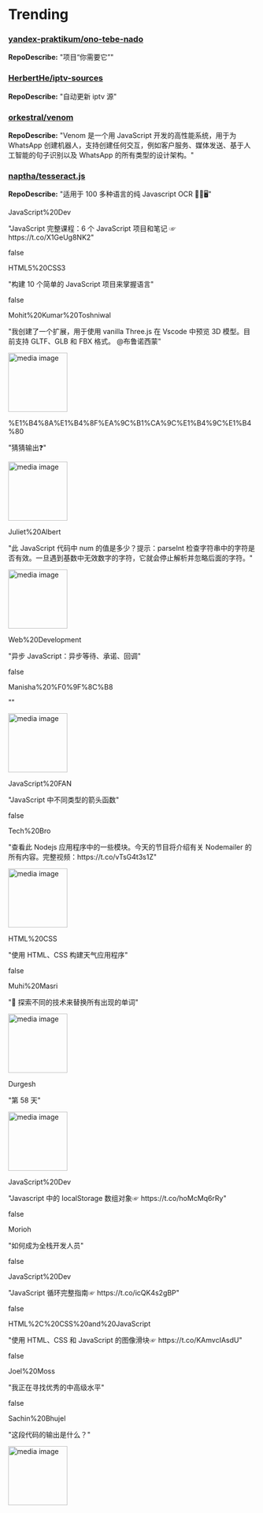 
# Trending

### [yandex-praktikum/ono-tebe-nado](https://github.com/yandex-praktikum/ono-tebe-nado)
**RepoDescribe:** "项目“你需要它”"
  

### [HerbertHe/iptv-sources](https://github.com/HerbertHe/iptv-sources)
**RepoDescribe:** "自动更新 iptv 源"
  

### [orkestral/venom](https://github.com/orkestral/venom)
**RepoDescribe:** "Venom 是一个用 JavaScript 开发的高性能系统，用于为 WhatsApp 创建机器人，支持创建任何交互，例如客户服务、媒体发送、基于人工智能的句子识别以及 WhatsApp 的所有类型的设计架构。"
  

### [naptha/tesseract.js](https://github.com/naptha/tesseract.js)
**RepoDescribe:** "适用于 100 多种语言的纯 Javascript OCR 📖🎉🖥"
  

<TwoColumnLayout>
  <div>
    <p>JavaScript%20Dev</p>
    <p>"JavaScript 完整课程：6 个 JavaScript 项目和笔记 ☞ https://t.co/X1GeUg8NK2"</p>
  </div>
  false
</TwoColumnLayout>
  

<TwoColumnLayout>
  <div>
    <p>HTML5%20CSS3</p>
    <p>"构建 10 个简单的 JavaScript 项目来掌握语言"</p>
  </div>
  false
</TwoColumnLayout>
  

<TwoColumnLayout>
  <div>
    <p>Mohit%20Kumar%20Toshniwal</p>
    <p>"我创建了一个扩展，用于使用 vanilla Three.js 在 Vscode 中预览 3D 模型。目前支持 GLTF、GLB 和 FBX 格式。 @布鲁诺西蒙"</p>
  </div>
  <img width="120" src="https://pbs.twimg.com/tweet_video_thumb/GKj3HAIaIAAVWdt.jpg" alt="media image" />
</TwoColumnLayout>
  

<TwoColumnLayout>
  <div>
    <p>%E1%B4%8A%E1%B4%8F%EA%9C%B1%CA%9C%E1%B4%9C%E1%B4%80</p>
    <p>"猜猜输出❓"</p>
  </div>
  <img width="120" src="https://pbs.twimg.com/media/GKS5jgYWoAAFHBE.png" alt="media image" />
</TwoColumnLayout>
  

<TwoColumnLayout>
  <div>
    <p>Juliet%20Albert</p>
    <p>"此 JavaScript 代码中 num 的值是多少？提示：parseInt 检查字符串中的字符是否有效。一旦遇到基数中无效数字的字符，它就会停止解析并忽略后面的字符。"</p>
  </div>
  <img width="120" src="https://pbs.twimg.com/media/GKoAtw8W0AAm7Q8.jpg" alt="media image" />
</TwoColumnLayout>
  

<TwoColumnLayout>
  <div>
    <p>Web%20Development</p>
    <p>"异步 JavaScript：异步等待、承诺、回调"</p>
  </div>
  false
</TwoColumnLayout>
  

<TwoColumnLayout>
  <div>
    <p>Manisha%20%F0%9F%8C%B8</p>
    <p>""</p>
  </div>
  <img width="120" src="https://pbs.twimg.com/media/GKnc7V6WAAAs5tn.jpg" alt="media image" />
</TwoColumnLayout>
  

<TwoColumnLayout>
  <div>
    <p>JavaScript%20FAN</p>
    <p>"JavaScript 中不同类型的箭头函数"</p>
  </div>
  false
</TwoColumnLayout>
  

<TwoColumnLayout>
  <div>
    <p>Tech%20Bro</p>
    <p>"查看此 Nodejs 应用程序中的一些模块。今天的节目将介绍有关 Nodemailer 的所有内容。完整视频：https://t.co/vTsG4t3s1Z"</p>
  </div>
  <img width="120" src="https://pbs.twimg.com/ext_tw_video_thumb/1777018636504379392/pu/img/EdmE6Cs64Od-fOH_.jpg" alt="media image" />
</TwoColumnLayout>
  

<TwoColumnLayout>
  <div>
    <p>HTML%20CSS</p>
    <p>"使用 HTML、CSS 构建天气应用程序"</p>
  </div>
  false
</TwoColumnLayout>
  

<TwoColumnLayout>
  <div>
    <p>Muhi%20Masri</p>
    <p>"🔎 探索不同的技术来替换所有出现的单词"</p>
  </div>
  <img width="120" src="https://pbs.twimg.com/media/GKoS_WmXkAA-HF2.jpg" alt="media image" />
</TwoColumnLayout>
  

<TwoColumnLayout>
  <div>
    <p>Durgesh</p>
    <p>"第 58 天"</p>
  </div>
  <img width="120" src="https://pbs.twimg.com/media/GIL0n-ZbUAAbMFD.png" alt="media image" />
</TwoColumnLayout>
  

<TwoColumnLayout>
  <div>
    <p>JavaScript%20Dev</p>
    <p>"Javascript 中的 localStorage 数组对象☞ https://t.co/hoMcMq6rRy"</p>
  </div>
  false
</TwoColumnLayout>
  

<TwoColumnLayout>
  <div>
    <p>Morioh</p>
    <p>"如何成为全栈开发人员"</p>
  </div>
  false
</TwoColumnLayout>
  

<TwoColumnLayout>
  <div>
    <p>JavaScript%20Dev</p>
    <p>"JavaScript 循环完整指南☞ https://t.co/icQK4s2gBP"</p>
  </div>
  false
</TwoColumnLayout>
  

<TwoColumnLayout>
  <div>
    <p>HTML%2C%20CSS%20and%20JavaScript</p>
    <p>"使用 HTML、CSS 和 JavaScript 的图像滑块☞ https://t.co/KAmvcIAsdU"</p>
  </div>
  false
</TwoColumnLayout>
  

<TwoColumnLayout>
  <div>
    <p>Joel%20Moss</p>
    <p>"我正在寻找优秀的中高级水平"</p>
  </div>
  false
</TwoColumnLayout>
  

<TwoColumnLayout>
  <div>
    <p>Sachin%20Bhujel</p>
    <p>"这段代码的输出是什么？"</p>
  </div>
  <img width="120" src="https://pbs.twimg.com/media/GKIssTgWQAA12Nz.jpg" alt="media image" />
</TwoColumnLayout>
  